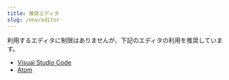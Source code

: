 ---
title: 推奨エディタ
slug: /env/editor
---

利用するエディタに制限はありませんが、下記のエディタの利用を推奨しています。

* [Visual Studio Code](/docs/env/editor/vscode)
* [Atom](/docs/env/editor/atom)
